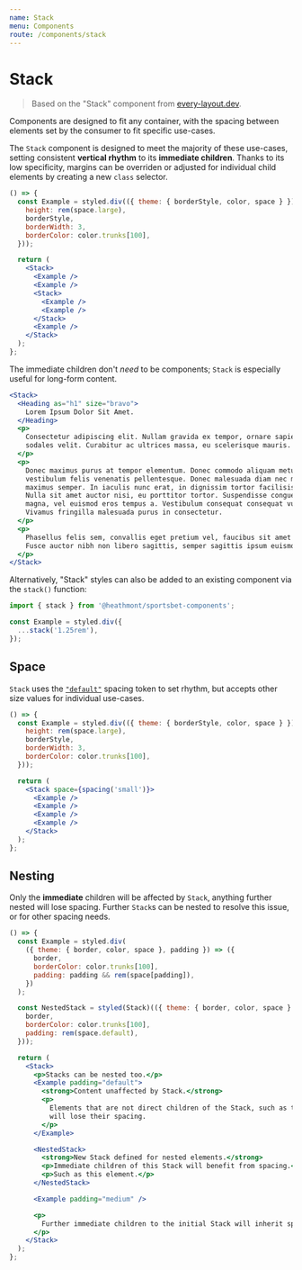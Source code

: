 ```yaml
---
name: Stack
menu: Components
route: /components/stack
---
```


# Stack

> Based on the "Stack" component from [every-layout.dev](https://every-layout.dev/layouts/stack/).

Components are designed to fit any container, with the spacing between elements
set by the consumer to fit specific use-cases.

The `Stack` component is designed to meet the majority of these use-cases,
setting consistent **vertical rhythm** to its **immediate children**. Thanks to
its low specificity, margins can be overriden or adjusted for individual child
elements by creating a new `class` selector.

```jsx react-live
() => {
  const Example = styled.div(({ theme: { borderStyle, color, space } }) => ({
    height: rem(space.large),
    borderStyle,
    borderWidth: 3,
    borderColor: color.trunks[100],
  }));

  return (
    <Stack>
      <Example />
      <Example />
      <Stack>
        <Example />
        <Example />
      </Stack>
      <Example />
    </Stack>
  );
};
```

The immediate children don't _need_ to be components; `Stack` is especially
useful for long-form content.

```jsx react-live
<Stack>
  <Heading as="h1" size="bravo">
    Lorem Ipsum Dolor Sit Amet.
  </Heading>
  <p>
    Consectetur adipiscing elit. Nullam gravida ex tempor, ornare sapien a,
    sodales velit. Curabitur ac ultrices massa, eu scelerisque mauris.
  </p>
  <p>
    Donec maximus purus at tempor elementum. Donec commodo aliquam metus, et
    vestibulum felis venenatis pellentesque. Donec malesuada diam nec magna
    maximus semper. In iaculis nunc erat, in dignissim tortor facilisis id.
    Nulla sit amet auctor nisi, eu porttitor tortor. Suspendisse congue porta
    magna, vel euismod eros tempus a. Vestibulum consequat consequat vulputate.
    Vivamus fringilla malesuada purus in consectetur.
  </p>
  <p>
    Phasellus felis sem, convallis eget pretium vel, faucibus sit amet nulla.
    Fusce auctor nibh non libero sagittis, semper sagittis ipsum euismod.
  </p>
</Stack>
```

Alternatively, "Stack" styles can also be added to an existing component via the
`stack()` function:

```jsx
import { stack } from '@heathmont/sportsbet-components';

const Example = styled.div({
  ...stack('1.25rem'),
});
```

## Space

`Stack` uses the [`"default"`](/themes/tokens#space) spacing token to set rhythm, but
accepts other size values for individual use-cases.

```jsx react-live
() => {
  const Example = styled.div(({ theme: { borderStyle, color, space } }) => ({
    height: rem(space.large),
    borderStyle,
    borderWidth: 3,
    borderColor: color.trunks[100],
  }));

  return (
    <Stack space={spacing('small')}>
      <Example />
      <Example />
      <Example />
      <Example />
    </Stack>
  );
};
```

## Nesting

Only the **immediate** children will be affected by `Stack`, anything further
nested will lose spacing. Further `Stack`s can be nested to resolve this issue,
or for other spacing needs.

```jsx react-live
() => {
  const Example = styled.div(
    ({ theme: { border, color, space }, padding }) => ({
      border,
      borderColor: color.trunks[100],
      padding: padding && rem(space[padding]),
    })
  );

  const NestedStack = styled(Stack)(({ theme: { border, color, space } }) => ({
    border,
    borderColor: color.trunks[100],
    padding: rem(space.default),
  }));

  return (
    <Stack>
      <p>Stacks can be nested too.</p>
      <Example padding="default">
        <strong>Content unaffected by Stack.</strong>
        <p>
          Elements that are not direct children of the Stack, such as this one,
          will lose their spacing.
        </p>
      </Example>

      <NestedStack>
        <strong>New Stack defined for nested elements.</strong>
        <p>Immediate children of this Stack will benefit from spacing.</p>
        <p>Such as this element.</p>
      </NestedStack>

      <Example padding="medium" />

      <p>
        Further immediate children to the initial Stack will inherit spacing.
      </p>
    </Stack>
  );
};
```

